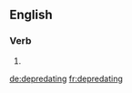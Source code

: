 
==English==

===Verb===
{{head|en}}

# {{present participle of|depredate|lang=en}}

[[de:depredating]]
[[fr:depredating]]